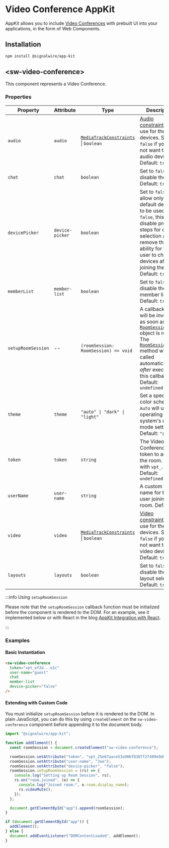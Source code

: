# Video Conference AppKit

AppKit allows you to include [Video Conferences](/video/conference) with
prebuilt UI into your applications, in the form of Web Components.

## Installation

```bash npm2yarn
npm install @signalwire/app-kit
```

## &lt;sw-video-conference>

This component represents a Video Conference.

### Properties

| Property           | Attribute       | Type                                                            | Description                                                                                                                                                                                                                        |
| ------------------ | --------------- | --------------------------------------------------------------- | ---------------------------------------------------------------------------------------------------------------------------------------------------------------------------------------------------------------------------------- |
| `audio`            | `audio`         | [`MediaTrackConstraints`][media-track-constraints] \| `boolean` | [Audio constraints][media-track-constraints] to use for the devices. Set to `false` if you do not want to use audio devices. Default: `true`                                                                                       |
| `chat`             | `chat`          | `boolean`                                                       | Set to `false` to disable the chat. Default: `true`                                                                                                                                                                                |
| `devicePicker`     | `device-picker` | `boolean`                                                       | Set to `false` to allow only default devices to be used. If `false`, this will disable pre-join steps for device selection and remove the ability for the user to change devices after joining the room. Default: `true`           |
| `memberList`       | `member-list`   | `boolean`                                                       | Set to `false` to disable the member list. Default: `true`                                                                                                                                                                         |
| `setupRoomSession` | --              | `(roomSession: RoomSession) => void`                            | A callback which will be invoked as soon as a [`RoomSession`][room-session] object is ready. The [`RoomSession.join`][room-session-join] method will be called automatically _after_ executing this callback. Default: `undefined` |
| `theme`            | `theme`         | `"auto" \| "dark" \| "light"`                                   | Set a specific color scheme. `Auto` will use the operating system's dark-mode setting. Default: `"auto"`                                                                                                                           |
| `token`            | `token`         | `string`                                                        | The Video Conference token to access the room. Starts with `vpt_`. Default: `undefined`                                                                                                                                            |
| `userName`         | `user-name`     | `string`                                                        | A custom user name for the user joining the room. Default: `""`                                                                                                                                                                    |
| `video`            | `video`         | [`MediaTrackConstraints`][media-track-constraints] \| `boolean` | [Video constraints][media-track-constraints] to use for the devices. Set to `false` if you do not want to use video devices. Default: `true`                                                                                       |
| `layouts`          | `layouts`       | `boolean`                                                       | Set to `false` to disable the layout selection. Default: `true`                                                                                                                                                                    |

:::info Using `setupRoomSession`

Please note that the `setupRoomSession` callback function must be initialized before the component is rendered to the DOM. For an example, see it implemented below or with React in the blog [AppKit Integration with React](https://signalwire.com/blogs/developers/using-the-video-conference-app-kit-with-react).

:::

### Examples

#### Basic Instantiation

```html
<sw-video-conference
  token="vpt_ef2d...e1c"
  user-name="guest"
  chat
  member-list
  device-picker="false"
/>
```

#### Extending with Custom Code

You must initialize `setupRoomSession` before it is rendered to the DOM. In plain JavaScript, you can do this by using `createElement` on the `sw-video-conference` component before appending it to the document body.

```js
import "@signalwire/app-kit";

function addElement() {
  const roomSession = document.createElement("sw-video-conference");

  roomSession.setAttribute("token", "vpt_25e67aace53a906f8387f2f499e9d8dd");
  roomSession.setAttribute("user-name", "Joe");
  roomSession.setAttribute("device-picker", "false");
  roomSession.setupRoomSession = (rs) => {
    console.log("Setting up Room Session", rs);
    rs.on("room.joined", (e) => {
      console.log("Joined room:", e.room.display_name);
      rs.videoMute();
    });
  };

  document.getElementById("app").append(roomSession);
}

if (document.getElementById("app")) {
  addElement();
} else {
  document.addEventListener("DOMContentLoaded", addElement);
}
```

[media-track-constraints]: https://developer.mozilla.org/en-US/docs/Web/API/MediaTrackConstraints
[room-session]: /sdks/browser-sdk/video/room-session
[room-session-join]: /sdks/browser-sdk/video/room-session#join
